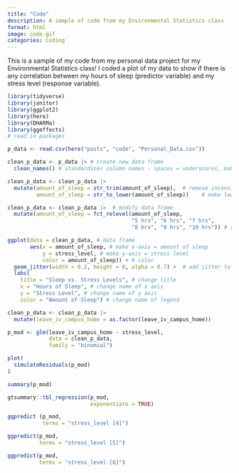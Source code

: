 ```yaml
---
title: "Code"
description: A sample of code from my Environmental Statistics class
format: html
image: code.gif
categories: Coding 
---
```


This is a sample of my code from my personal data project for my Environmental Statistics class! I coded a plot of my data to show if there is any correlation between my hours of sleep (predictor variable) and my stress level (response variable). 



```r
library(tidyverse)
library(janitor)
library(ggplot2)
library(here)
library(DHARMa)
library(ggeffects)
# read in packages 

```

```r

p_data <- read.csv(here("posts", "code", "Personal_Data.csv"))

clean_p_data <- p_data |> # create new data frame
  clean_names() # standardizes column names - spaces = underscores, make everything lowercase

clean_p_data <- clean_p_data |> 
  mutate(amount_of_sleep = str_trim(amount_of_sleep),  # remove inconsistencies among group names 
         amount_of_sleep = str_to_lower(amount_of_sleep))    # make lowercase if needed

clean_p_data <- clean_p_data |>  # modify data frame
  mutate(amount_of_sleep = fct_relevel(amount_of_sleep, 
                                       "5 hrs", "6 hrs", "7 hrs", 
                                       "8 hrs", "9 hrs", "10 hrs")) # reorder data so that it is represented in numerical order
```

```r

ggplot(data = clean_p_data, # data frame
       aes(x = amount_of_sleep, # make x-axis = amount of sleep
           y = stress_level, # make y-axis = stress level
           color = amount_of_sleep)) + # color
  geom_jitter(width = 0.2, height = 0, alpha = 0.7) +  # add jitter to show all data points
  labs(
    title = "Sleep vs. Stress Levels", # change title
    x = "Hours of Sleep", # change name of x axis
    y = "Stress Level", # change name of y axis
    color = "Amount of Sleep") # change name of legend 

```


```r

clean_p_data <- clean_p_data |>
  mutate(leave_iv_campus_home = as.factor(leave_iv_campus_home))

p_mod <- glm(leave_iv_campus_home ~ stress_level,
             data = clean_p_data,
             family = "binomial")

plot(
  simulateResiduals(p_mod)
)

summary(p_mod)

gtsummary::tbl_regression(p_mod,
                          exponentiate = TRUE)

ggpredict (p_mod,
           terms = "stress_level [4]")

ggpredict(p_mod,
          terms = "stress_level [5]")

ggpredict(p_mod,
          terms = "stress_level [6]")
```


